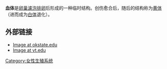 {{Infobox anatomy
| Name        = 血体 
| Latin       = Corpus haemorrhagicum
| Image       =
| Caption     =
| Image2      =
| Caption2    =
| Precursor   =
| System      =
| Artery      =
| Vein        =
| Nerve       =
| Lymph       =
<!--
| DorlandsPre  = c_56 
| DorlandsSuf  = 12260536  
-->
}}
'''血体'''是[[卵巢濾泡|卵巢濾泡]][[排卵|排卵]]后形成的一种临时结构。创伤愈合后，随后的结构称为[[黄体|黄体]]（进而成为[[卵巢白體|白体]]退化）。
==外部链接==
* [https://web.archive.org/web/20061231145906/http://www.cvm.okstate.edu/instruction/mm_curr/histology/fr/HiFRp10.htm Image at okstate.edu]
* [https://web.archive.org/web/20060903114125/http://education.vetmed.vt.edu/Curriculum/VM9124/Diagnostics/UltrasoundPages/CorpusLuteum.htm Image at vt.edu]

{{女性生殖系統}}
{{DEFAULTSORT:Corpus Hemorrhagicum}}
[[Category:女性生殖系统|Category:女性生殖系统]]